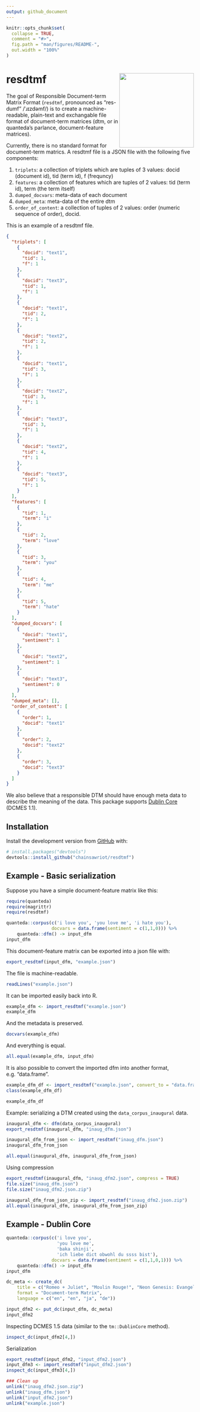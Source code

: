 ```yaml
---
output: github_document
---
```


<!-- README.md is generated from README.Rmd. Please edit that file -->

```r
knitr::opts_chunk$set(
  collapse = TRUE,
  comment = "#>",
  fig.path = "man/figures/README-",
  out.width = "100%"
)
```
# resdtmf <img src="man/figures/resdtmf_logo.png" align="right" height="200" />

<!-- badges: start -->
<!-- badges: end -->

The goal of Responsible Document-term Matrix Format (`resdtmf`, pronounced as "res-dumf" /ˈɹɪzdəmf/) is to create a machine-readable, plain-text and exchangable file format of document-term matrices (dtm, or in quanteda's parlance, document-feature matrices).

Currently, there is no standard format for document-term matrics. A resdtmf file is a JSON file with the following five components:

1. `triplets`: a collection of triplets which are tuples of 3 values: docid (document id), tid (term id), f (frequncy)
2. `features`: a collection of features which are tuples of 2 values: tid (term id), term (the term itself)
3. `dumped_docvars`: meta-data of each document
4. `dumped_meta`: meta-data of the entire dtm
5. `order_of_content`: a collection of tuples of 2 values: order (numeric sequence of order), docid.

This is an example of a resdtmf file.

```json
{
  "triplets": [
    {
      "docid": "text1",
      "tid": 1,
      "f": 1
    },
    {
      "docid": "text3",
      "tid": 1,
      "f": 1
    },
    {
      "docid": "text1",
      "tid": 2,
      "f": 1
    },
    {
      "docid": "text2",
      "tid": 2,
      "f": 1
    },
    {
      "docid": "text1",
      "tid": 3,
      "f": 1
    },
    {
      "docid": "text2",
      "tid": 3,
      "f": 1
    },
    {
      "docid": "text3",
      "tid": 3,
      "f": 1
    },
    {
      "docid": "text2",
      "tid": 4,
      "f": 1
    },
    {
      "docid": "text3",
      "tid": 5,
      "f": 1
    }
  ],
  "features": [
    {
      "tid": 1,
      "term": "i"
    },
    {
      "tid": 2,
      "term": "love"
    },
    {
      "tid": 3,
      "term": "you"
    },
    {
      "tid": 4,
      "term": "me"
    },
    {
      "tid": 5,
      "term": "hate"
    }
  ],
  "dumped_docvars": [
    {
      "docid": "text1",
      "sentiment": 1
    },
    {
      "docid": "text2",
      "sentiment": 1
    },
    {
      "docid": "text3",
      "sentiment": 0
    }
  ],
  "dumped_meta": [],
  "order_of_content": [
    {
      "order": 1,
      "docid": "text1"
    },
    {
      "order": 2,
      "docid": "text2"
    },
    {
      "order": 3,
      "docid": "text3"
    }
  ]
}
```

We also believe that a responsible DTM should have enough meta data to describe the meaning of the data. This package supports [Dublin Core](https://dublincore.org/) (DCMES 1.1).

## Installation

Install the development version from [GitHub](https://github.com/) with:

``` r
# install.packages("devtools")
devtools::install_github("chainsawriot/resdtmf")
```
## Example - Basic serialization

Suppose you have a simple document-feature matrix like this:

```r
require(quanteda)
require(magrittr)
require(resdtmf)

quanteda::corpus(c('i love you', 'you love me', 'i hate you'),
                 docvars = data.frame(sentiment = c(1,1,0))) %>%
    quanteda::dfm() -> input_dfm
input_dfm
```

This document-feature matrix can be exported into a json file with:

```r
export_resdtmf(input_dfm, "example.json")
```

The file is machine-readable.

```r
readLines("example.json")
```

It can be imported easily back into R.

```r
example_dfm <- import_resdtmf("example.json")
example_dfm
```

And the metadata is preserved.

```r
docvars(example_dfm)
```

And everything is equal.

```r
all.equal(example_dfm, input_dfm)
```

It is also possible to convert the imported dfm into another format, e.g. "data.frame".

```r
example_dfm_df <- import_resdtmf("example.json", convert_to = "data.frame")
class(example_dfm_df)
```

```r
example_dfm_df
```

Example: serializing a DTM created using the `data_corpus_inaugural` data.

```r
inaugural_dfm <- dfm(data_corpus_inaugural)
export_resdtmf(inaugural_dfm, "inaug_dfm.json")
```

```r
inaugural_dfm_from_json <- import_resdtmf("inaug_dfm.json")
inaugural_dfm_from_json
```

```r
all.equal(inaugural_dfm, inaugural_dfm_from_json)
```

Using compression

```r
export_resdtmf(inaugural_dfm, "inaug_dfm2.json", compress = TRUE)
file.size("inaug_dfm.json")
file.size("inaug_dfm2.json.zip")
```

```r
inaugural_dfm_from_json_zip <- import_resdtmf("inaug_dfm2.json.zip")
all.equal(inaugural_dfm, inaugural_dfm_from_json_zip)
```

## Example - Dublin Core

```r
quanteda::corpus(c('i love you',
                   'you love me',
                   'baka shinji',
                   'ich liebe dict obwohl du ssss bist'),
                 docvars = data.frame(sentiment = c(1,1,0,1))) %>%
    quanteda::dfm() -> input_dfm
input_dfm
```

```r
dc_meta <- create_dc(
    title = c("Romeo + Juliet", "Moulin Rouge!", "Neon Genesis: Evangelion", "Mord ist mein Geschäft, Liebling"),
    format = "Document-term Matrix",
    language = c("en", "en", "ja", "de"))

input_dfm2 <- put_dc(input_dfm, dc_meta)
input_dfm2
```

Inspecting DCMES 1.5 data (similar to the `tm::DublinCore` method).

```r
inspect_dc(input_dfm2[4,])
```

Serialization

```r
export_resdtmf(input_dfm2, "input_dfm2.json")
input_dfm3 <- import_resdtmf("input_dfm2.json")
inspect_dc(input_dfm3[4,])
```

```r
### Clean up
unlink("inaug_dfm2.json.zip")
unlink("inaug_dfm.json")
unlink("input_dfm2.json")
unlink("example.json")
```
